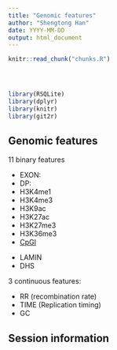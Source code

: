 ```yaml
---
title: "Genomic features"
author: "Shengtong Han"
date: YYYY-MM-DD
output: html_document
---
```


<!-- The file analysis/chunks.R contains chunks that define default settings
shared across the workflowr files. -->
```r
knitr::read_chunk("chunks.R")
```

<!-- Update knitr chunk options -->
```r
```

<!-- Insert the date the file was last updated -->
```r
```

<!-- Insert the code version (Git commit SHA1) if Git repository exists and R
 package git2r is installed -->
```r
```


```r
library(RSQLite)
library(dplyr)
library(knitr)
library(git2r)
```

<!-- Add your analysis here -->



## Genomic features 

 11 binary features 

*  EXON:
* DP:
* H3K4me1
* H3K4me3
* H3K9ac
* H3K27ac
* H3K27me3
* H3K36me3
* [CpGI][cpgi]

[cpgi]:http://web.stanford.edu/class/bios221/data/model-based-cpg-islands-hg19.txt

* LAMIN
* DHS

3 continuous features:

* RR (recombination rate)
* TIME (Replication timing)
* GC


## Session information

<!-- Insert the session information into the document -->
```r
```
